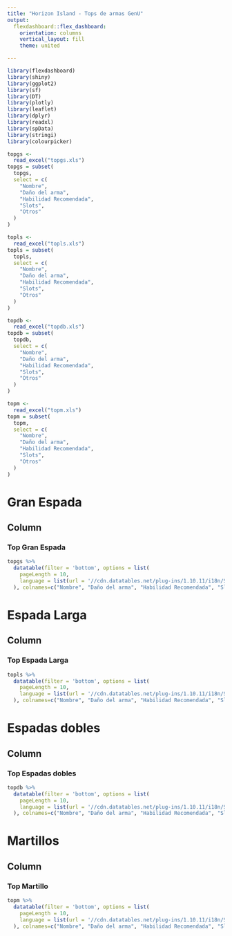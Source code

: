 ---
title: "Horizon Island - Tops de armas GenU"
output: 
  flexdashboard::flex_dashboard:
    orientation: columns
    vertical_layout: fill
    theme: united

---

```{r setup, include=FALSE}
library(flexdashboard)
library(shiny)
library(ggplot2)
library(sf)
library(DT)
library(plotly)
library(leaflet)
library(dplyr)
library(readxl)
library(spData)
library(stringi)
library(colourpicker)
```

```{r, Lectura del archivo xls, message=FALSE, echo=FALSE, warning=FALSE}  
topgs <-
  read_excel("topgs.xls")
topgs = subset(
  topgs,
  select = c(
    "Nombre",
    "Daño del arma",
    "Habilidad Recomendada",
    "Slots",
    "Otros"
  )
)

topls <-
  read_excel("topls.xls")
topls = subset(
  topls,
  select = c(
    "Nombre",
    "Daño del arma",
    "Habilidad Recomendada",
    "Slots",
    "Otros"
  )
)

topdb <-
  read_excel("topdb.xls")
topdb = subset(
  topdb,
  select = c(
    "Nombre",
    "Daño del arma",
    "Habilidad Recomendada",
    "Slots",
    "Otros"
  )
)

topm <-
  read_excel("topm.xls")
topm = subset(
  topm,
  select = c(
    "Nombre",
    "Daño del arma",
    "Habilidad Recomendada",
    "Slots",
    "Otros"
  )
)
```  

# Gran Espada 

Column {data-width=990}
-----------------------------------------------------------------------

### Top Gran Espada

```{r tabla1, message=FALSE, echo=FALSE, warning=FALSE}
topgs %>%
  datatable(filter = 'bottom', options = list(
    pageLength = 10,
    language = list(url = '//cdn.datatables.net/plug-ins/1.10.11/i18n/Spanish.json') 
  ), colnames=c("Nombre", "Daño del arma", "Habilidad Recomendada", "Slots", "Otros"))
```

# Espada Larga 

Column {data-width=990}
-----------------------------------------------------------------------

### Top Espada Larga

```{r tabla2, message=FALSE, echo=FALSE, warning=FALSE}
topls %>%
  datatable(filter = 'bottom', options = list(
    pageLength = 10,
    language = list(url = '//cdn.datatables.net/plug-ins/1.10.11/i18n/Spanish.json') 
  ), colnames=c("Nombre", "Daño del arma", "Habilidad Recomendada", "Slots", "Otros"))
``` 

# Espadas dobles

Column {data-width=990}
-----------------------------------------------------------------------

### Top Espadas dobles

```{r tabla3, message=FALSE, echo=FALSE, warning=FALSE}
topdb %>%
  datatable(filter = 'bottom', options = list(
    pageLength = 10,
    language = list(url = '//cdn.datatables.net/plug-ins/1.10.11/i18n/Spanish.json') 
  ), colnames=c("Nombre", "Daño del arma", "Habilidad Recomendada", "Slots", "Otros"))
``` 

# Martillos

Column {data-width=990}
-----------------------------------------------------------------------

### Top Martillo

```{r tabla4, message=FALSE, echo=FALSE, warning=FALSE}
topm %>%
  datatable(filter = 'bottom', options = list(
    pageLength = 10,
    language = list(url = '//cdn.datatables.net/plug-ins/1.10.11/i18n/Spanish.json') 
  ), colnames=c("Nombre", "Daño del arma", "Habilidad Recomendada", "Slots", "Otros"))
``` 